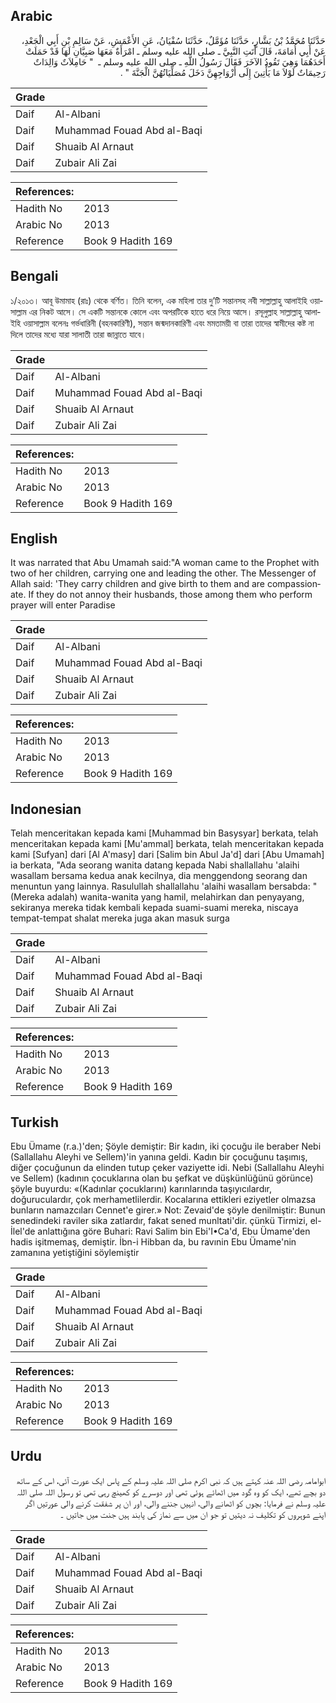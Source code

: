 ## Arabic


<div dir="rtl" lang="ar" style={{fontSize:'larger',backgroundColor:'#f8f9fa',padding:20}}>
حَدَّثَنَا مُحَمَّدُ بْنُ بَشَّارٍ، حَدَّثَنَا مُؤَمَّلٌ، حَدَّثَنَا سُفْيَانُ، عَنِ الأَعْمَشِ، عَنْ سَالِمِ بْنِ أَبِي الْجَعْدِ، عَنْ أَبِي أُمَامَةَ، قَالَ أَتَتِ النَّبِيَّ ـ صلى الله عليه وسلم ـ امْرَأَةٌ مَعَهَا صَبِيَّانِ لَهَا قَدْ حَمَلَتْ أَحَدَهُمَا وَهِيَ تَقُودُ الآخَرَ فَقَالَ رَسُولُ اللَّهِ ـ صلى الله عليه وسلم ـ ‏ "‏ حَامِلاَتٌ وَالِدَاتٌ رَحِيمَاتٌ لَوْلاَ مَا يَأْتِينَ إِلَى أَزْوَاجِهِنَّ دَخَلَ مُصَلِّيَاتُهُنَّ الْجَنَّةَ ‏"‏ ‏.‏
</div>
<div style={{backgroundColor:'#f8f9fa',padding:20, marginBottom: 10}}><table> <thead> <tr> <th>Grade</th> <th></th> </tr> </thead> <tbody> <tr><td>Daif</td><td>Al-Albani</td></tr><tr><td>Daif</td><td>Muhammad Fouad Abd al-Baqi</td></tr><tr><td>Daif</td><td>Shuaib Al Arnaut</td></tr><tr><td>Daif</td><td>Zubair Ali Zai</td></tr></tbody></table><table> <thead> <tr> <th>References:</th> <th></th> </tr> </thead> <tbody><tr><td>Hadith No</td><td>2013</td></tr><tr><td>Arabic No</td><td>2013</td></tr><tr><td>Reference</td><td>Book 9 Hadith 169</td></tr></tbody></table></div>

## Bengali


<div dir="ltr" lang="bn" style={{fontSize:'larger',backgroundColor:'#f8f9fa',padding:20}}>
১/২০১৩। আবূ উমামাহ (রাঃ) থেকে বর্ণিত। তিনি বলেন, এক মহিলা তার দু’টি সন্তানসহ নবী সাল্লাল্লাহু আলাইহি ওয়াসাল্লাম এর নিকট আসে। সে একটি সন্তানকে কোলে এবং অপরটিকে হাতে ধরে নিয়ে আসে। রসূলুল্লাহ সাল্লাল্লাহু আলাইহি ওয়াসাল্লাম বলেনঃ গর্ভধারিনী (বহনকারিণী), সন্তান জন্মদানকারিণী এবং মমতাময়ী বা তারা তাদের স্বামীদের কষ্ট না দিলে তাদের মধ্যে যারা সালাতী তারা জান্নাতে যাবে।
</div>
<div style={{backgroundColor:'#f8f9fa',padding:20, marginBottom: 10}}><table> <thead> <tr> <th>Grade</th> <th></th> </tr> </thead> <tbody> <tr><td>Daif</td><td>Al-Albani</td></tr><tr><td>Daif</td><td>Muhammad Fouad Abd al-Baqi</td></tr><tr><td>Daif</td><td>Shuaib Al Arnaut</td></tr><tr><td>Daif</td><td>Zubair Ali Zai</td></tr></tbody></table><table> <thead> <tr> <th>References:</th> <th></th> </tr> </thead> <tbody><tr><td>Hadith No</td><td>2013</td></tr><tr><td>Arabic No</td><td>2013</td></tr><tr><td>Reference</td><td>Book 9 Hadith 169</td></tr></tbody></table></div>

## English


<div dir="ltr" lang="en" style={{fontSize:'larger',backgroundColor:'#f8f9fa',padding:20}}>
It was narrated that Abu Umamah said:"A woman came to the Prophet with two of her children, carrying one and leading the other. The Messenger of Allah said: 'They carry children and give birth to them and are compassionate. If they do not annoy their husbands, those among them who perform prayer will enter Paradise
</div>
<div style={{backgroundColor:'#f8f9fa',padding:20, marginBottom: 10}}><table> <thead> <tr> <th>Grade</th> <th></th> </tr> </thead> <tbody> <tr><td>Daif</td><td>Al-Albani</td></tr><tr><td>Daif</td><td>Muhammad Fouad Abd al-Baqi</td></tr><tr><td>Daif</td><td>Shuaib Al Arnaut</td></tr><tr><td>Daif</td><td>Zubair Ali Zai</td></tr></tbody></table><table> <thead> <tr> <th>References:</th> <th></th> </tr> </thead> <tbody><tr><td>Hadith No</td><td>2013</td></tr><tr><td>Arabic No</td><td>2013</td></tr><tr><td>Reference</td><td>Book 9 Hadith 169</td></tr></tbody></table></div>

## Indonesian


<div dir="ltr" lang="id" style={{fontSize:'larger',backgroundColor:'#f8f9fa',padding:20}}>
Telah menceritakan kepada kami [Muhammad bin Basysyar] berkata, telah menceritakan kepada kami [Mu'ammal] berkata, telah menceritakan kepada kami [Sufyan] dari [Al A'masy] dari [Salim bin Abul Ja'd] dari [Abu Umamah] ia berkata, "Ada seorang wanita datang kepada Nabi shallallahu 'alaihi wasallam bersama kedua anak kecilnya, dia menggendong seorang dan menuntun yang lainnya. Rasulullah shallallahu 'alaihi wasallam bersabda: "(Mereka adalah) wanita-wanita yang hamil, melahirkan dan penyayang, sekiranya mereka tidak kembali kepada suami-suami mereka, niscaya tempat-tempat shalat mereka juga akan masuk surga
</div>
<div style={{backgroundColor:'#f8f9fa',padding:20, marginBottom: 10}}><table> <thead> <tr> <th>Grade</th> <th></th> </tr> </thead> <tbody> <tr><td>Daif</td><td>Al-Albani</td></tr><tr><td>Daif</td><td>Muhammad Fouad Abd al-Baqi</td></tr><tr><td>Daif</td><td>Shuaib Al Arnaut</td></tr><tr><td>Daif</td><td>Zubair Ali Zai</td></tr></tbody></table><table> <thead> <tr> <th>References:</th> <th></th> </tr> </thead> <tbody><tr><td>Hadith No</td><td>2013</td></tr><tr><td>Arabic No</td><td>2013</td></tr><tr><td>Reference</td><td>Book 9 Hadith 169</td></tr></tbody></table></div>

## Turkish


<div dir="ltr" lang="tr" style={{fontSize:'larger',backgroundColor:'#f8f9fa',padding:20}}>
Ebu Ümame (r.a.)'den; Şöyle demiştir: Bir kadın, iki çocuğu ile beraber Nebi (Sallallahu Aleyhi ve Sellem)'in yanına geldi. Kadın bir çocuğunu taşımış, diğer çocuğunun da elinden tutup çeker vaziyette idi. Nebi (Sallallahu Aleyhi ve Sellem) (kadının çocuklarına olan bu şefkat ve düşkünlüğünü görünce) şöyle buyurdu: «(Kadınlar çocuklarını) karınlarında taşıyıcılardır, doğuruculardır, çok merhametlilerdir. Kocalarına ettikleri eziyetler olmazsa bunların namazcıları Cennet'e girer.» Not: Zevaid'de şöyle denilmiştir: Bunun senedindeki raviler sika zatlardır, fakat sened munltati'dir. çünkü Tirmizi, el-İlel'de anlattığına göre Buhari: Ravi Salim bin Ebi'I•Ca'd, Ebu Ümame'den hadis işitmemaş, demiştir. İbn-i Hibban da, bu ravınin Ebu Ümame'nin zamanına yetiştiğini söylemiştir
</div>
<div style={{backgroundColor:'#f8f9fa',padding:20, marginBottom: 10}}><table> <thead> <tr> <th>Grade</th> <th></th> </tr> </thead> <tbody> <tr><td>Daif</td><td>Al-Albani</td></tr><tr><td>Daif</td><td>Muhammad Fouad Abd al-Baqi</td></tr><tr><td>Daif</td><td>Shuaib Al Arnaut</td></tr><tr><td>Daif</td><td>Zubair Ali Zai</td></tr></tbody></table><table> <thead> <tr> <th>References:</th> <th></th> </tr> </thead> <tbody><tr><td>Hadith No</td><td>2013</td></tr><tr><td>Arabic No</td><td>2013</td></tr><tr><td>Reference</td><td>Book 9 Hadith 169</td></tr></tbody></table></div>

## Urdu


<div dir="rtl" lang="ur" style={{fontSize:'larger',backgroundColor:'#f8f9fa',padding:20}}>
ابوامامہ رضی اللہ عنہ کہتے ہیں کہ نبی اکرم صلی اللہ علیہ وسلم کے پاس ایک عورت آئی، اس کے ساتھ دو بچے تھے، ایک کو وہ گود میں اٹھائے ہوئی تھی اور دوسرے کو کھینچ رہی تھی تو رسول اللہ صلی اللہ علیہ وسلم نے فرمایا: بچوں کو اٹھانے والی، انہیں جننے والی، اور ان پر شفقت کرنے والی عورتیں اگر اپنے شوہروں کو تکلیف نہ دیتیں تو جو ان میں سے نماز کی پابند ہیں جنت میں جاتیں ۔
</div>
<div style={{backgroundColor:'#f8f9fa',padding:20, marginBottom: 10}}><table> <thead> <tr> <th>Grade</th> <th></th> </tr> </thead> <tbody> <tr><td>Daif</td><td>Al-Albani</td></tr><tr><td>Daif</td><td>Muhammad Fouad Abd al-Baqi</td></tr><tr><td>Daif</td><td>Shuaib Al Arnaut</td></tr><tr><td>Daif</td><td>Zubair Ali Zai</td></tr></tbody></table><table> <thead> <tr> <th>References:</th> <th></th> </tr> </thead> <tbody><tr><td>Hadith No</td><td>2013</td></tr><tr><td>Arabic No</td><td>2013</td></tr><tr><td>Reference</td><td>Book 9 Hadith 169</td></tr></tbody></table></div>
